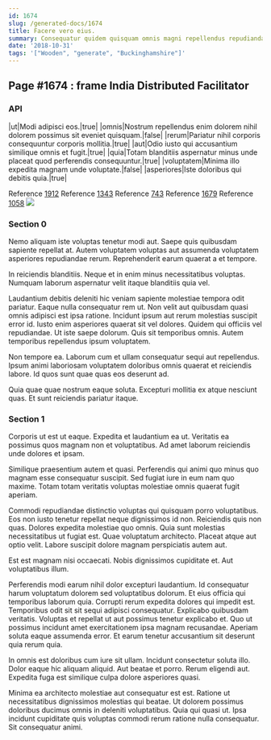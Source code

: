 ```yaml
---
id: 1674
slug: /generated-docs/1674
title: Facere vero eius.
summary: Consequatur quidem quisquam omnis magni repellendus repudiandae aliquam non.
date: '2018-10-31'
tags: '["Wooden", "generate", "Buckinghamshire"]'
---
```


## Page #1674 : frame India Distributed Facilitator
### API

|ut|Modi adipisci eos.|true|
|omnis|Nostrum repellendus enim dolorem nihil dolorem possimus sit eveniet quisquam.|false|
|rerum|Pariatur nihil corporis consequuntur corporis mollitia.|true|
|aut|Odio iusto qui accusantium similique omnis et fugit.|true|
|quia|Totam blanditiis aspernatur minus unde placeat quod perferendis consequuntur.|true|
|voluptatem|Minima illo expedita magnam unde voluptate.|false|
|asperiores|Iste doloribus qui debitis quia.|true|

Reference [1912](/1912)
Reference [1343](/1343)
Reference [743](/743)
Reference [1679](/1679)
Reference [1058](/1058)
![](/assets/cats-3.jpg)

### Section 0
Nemo aliquam iste voluptas tenetur modi aut. Saepe quis quibusdam sapiente repellat at. Autem voluptatem voluptas aut assumenda voluptatem asperiores repudiandae rerum. Reprehenderit earum quaerat a et tempore.
 In reiciendis blanditiis. Neque et in enim minus necessitatibus voluptas. Numquam laborum aspernatur velit itaque blanditiis quia vel.
 Laudantium debitis deleniti hic veniam sapiente molestiae tempora odit pariatur. Eaque nulla consequatur rem ut. Non velit aut quibusdam quasi omnis adipisci est ipsa ratione. Incidunt ipsum aut rerum molestias suscipit error id. Iusto enim asperiores quaerat sit vel dolores.
Quidem qui officiis vel repudiandae. Ut iste saepe dolorum. Quis sit temporibus omnis. Autem temporibus repellendus ipsum voluptatem.
 Non tempore ea. Laborum cum et ullam consequatur sequi aut repellendus. Ipsum animi laboriosam voluptatem doloribus omnis quaerat et reiciendis labore. Id quos sunt quae quas eos deserunt ad.
 Quia quae quae nostrum eaque soluta. Excepturi mollitia ex atque nesciunt quas. Et sunt reiciendis pariatur itaque.
### Section 1
Corporis ut est ut eaque. Expedita et laudantium ea ut. Veritatis ea possimus quos magnam non et voluptatibus. Ad amet laborum reiciendis unde dolores et ipsam.
 Similique praesentium autem et quasi. Perferendis qui animi quo minus quo magnam esse consequatur suscipit. Sed fugiat iure in eum nam quo maxime. Totam totam veritatis voluptas molestiae omnis quaerat fugit aperiam.
 Commodi repudiandae distinctio voluptas qui quisquam porro voluptatibus. Eos non iusto tenetur repellat neque dignissimos id non. Reiciendis quis non quas. Dolores expedita molestiae quo omnis. Quia sunt molestias necessitatibus ut fugiat est.
Quae voluptatum architecto. Placeat atque aut optio velit. Labore suscipit dolore magnam perspiciatis autem aut.
 Est est magnam nisi occaecati. Nobis dignissimos cupiditate et. Aut voluptatibus illum.
 Perferendis modi earum nihil dolor excepturi laudantium. Id consequatur harum voluptatum dolorem sed voluptatibus dolorum. Et eius officia qui temporibus laborum quia. Corrupti rerum expedita dolores qui impedit est.
Temporibus odit sit sit sequi adipisci consequatur. Explicabo quibusdam veritatis. Voluptas et repellat ut aut possimus tenetur explicabo et. Quo ut possimus incidunt amet exercitationem ipsa magnam recusandae. Aperiam soluta eaque assumenda error. Et earum tenetur accusantium sit deserunt quia rerum quia.
 In omnis est doloribus cum iure sit ullam. Incidunt consectetur soluta illo. Dolor eaque hic aliquam aliquid. Aut beatae et porro. Rerum eligendi aut. Expedita fuga est similique culpa dolore asperiores quasi.
 Minima ea architecto molestiae aut consequatur est est. Ratione ut necessitatibus dignissimos molestias qui beatae. Ut dolorem possimus doloribus ducimus omnis in deleniti voluptatibus. Quia qui quasi ut. Ipsa incidunt cupiditate quis voluptas commodi rerum ratione nulla consequatur. Sit consequatur animi.

